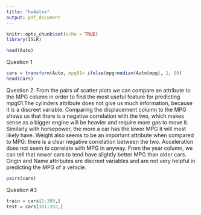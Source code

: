 ```yaml
---
title: "hw4alex"
output: pdf_document
---
```


```r
knitr::opts_chunk$set(echo = TRUE)
library(ISLR)
```


```r
head(Auto)
```
 Question 1
```r
cars = transform(Auto, mpg01= ifelse(mpg>median(Auto$mpg), 1, 0))
head(cars)
```

Question 2:
From the pairs of scatter plots we can compare an attribute to the MPG column in order to find the most useful feature for predicting mpg01.The cylinders attribute does not give us much information, because it is a discreet variable. Comparing the displacement column to the MPG shows us that there is a negative correlation with the two, which makes sense as a bigger engine will be heavier and require more gas to move it. Similarly with horsepower, the more a car has the lower MPG it will most likely have. Weight also seems to be an important attribute when compared to MPG: there is a clear negative correlation between the two. Acceleration does not seem to correlate with MPG in anyway. From the year column, we can tell that newer cars to tend have slightly better MPG than older cars. Origin and Name attributes are discreet variables and are not very helpful in predicting the MPG of a vehicle.
```r
pairs(cars)
```
Question #3
```r
train = cars[1:300,]
test = cars[301:392,]
```

